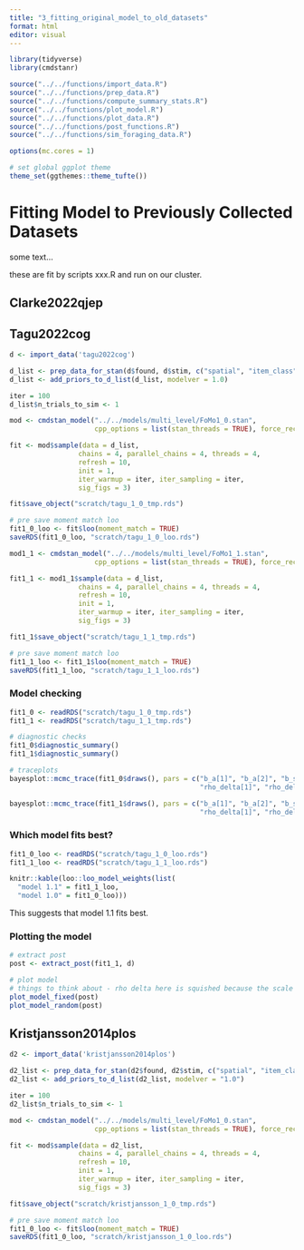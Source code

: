 ```yaml
---
title: "3_fitting_original_model_to_old_datasets"
format: html
editor: visual
---
```


```r
library(tidyverse)
library(cmdstanr)

source("../../functions/import_data.R")
source("../../functions/prep_data.R")
source("../../functions/compute_summary_stats.R")
source("../../functions/plot_model.R")
source("../../functions/plot_data.R")
source("../../functions/post_functions.R")
source("../../functions/sim_foraging_data.R")

options(mc.cores = 1)

# set global ggplot theme
theme_set(ggthemes::theme_tufte())
```

# Fitting Model to Previously Collected Datasets

some text...

these are fit by scripts xxx.R and run on our cluster.

## Clarke2022qjep

## Tagu2022cog

```r

d <- import_data('tagu2022cog')

```

```r
d_list <- prep_data_for_stan(d$found, d$stim, c("spatial", "item_class"))
d_list <- add_priors_to_d_list(d_list, modelver = 1.0)

```

```r

iter = 100
d_list$n_trials_to_sim <- 1

mod <- cmdstan_model("../../models/multi_level/FoMo1_0.stan", 
                     cpp_options = list(stan_threads = TRUE), force_recompile = TRUE)

fit <- mod$sample(data = d_list, 
                 chains = 4, parallel_chains = 4, threads = 4,
                 refresh = 10, 
                 init = 1,
                 iter_warmup = iter, iter_sampling = iter,
                 sig_figs = 3)

fit$save_object("scratch/tagu_1_0_tmp.rds")

# pre save moment match loo
fit1_0_loo <- fit$loo(moment_match = TRUE)
saveRDS(fit1_0_loo, "scratch/tagu_1_0_loo.rds")


```

```r

mod1_1 <- cmdstan_model("../../models/multi_level/FoMo1_1.stan", 
                     cpp_options = list(stan_threads = TRUE), force_recompile = TRUE)

fit1_1 <- mod1_1$sample(data = d_list, 
                 chains = 4, parallel_chains = 4, threads = 4,
                 refresh = 10, 
                 init = 1,
                 iter_warmup = iter, iter_sampling = iter,
                 sig_figs = 3)

fit1_1$save_object("scratch/tagu_1_1_tmp.rds")

# pre save moment match loo
fit1_1_loo <- fit1_1$loo(moment_match = TRUE)
saveRDS(fit1_1_loo, "scratch/tagu_1_1_loo.rds")

```

### Model checking

```r

fit1_0 <- readRDS("scratch/tagu_1_0_tmp.rds")
fit1_1 <- readRDS("scratch/tagu_1_1_tmp.rds")

# diagnostic checks
fit1_0$diagnostic_summary()
fit1_1$diagnostic_summary()

# traceplots
bayesplot::mcmc_trace(fit1_0$draws(), pars = c("b_a[1]", "b_a[2]", "b_stick[1]", "b_stick[2]", 
                                               "rho_delta[1]", "rho_delta[2]", "rho_psi[1]", "rho_psi[2]"))

bayesplot::mcmc_trace(fit1_1$draws(), pars = c("b_a[1]", "b_a[2]", "b_stick[1]", "b_stick[2]", 
                                               "rho_delta[1]", "rho_delta[2]", "rho_psi[1]", "rho_psi[2]"))

```

### Which model fits best?

```r

fit1_0_loo <- readRDS("scratch/tagu_1_0_loo.rds")
fit1_1_loo <- readRDS("scratch/tagu_1_1_loo.rds")

knitr::kable(loo::loo_model_weights(list(
  "model 1.1" = fit1_1_loo,
  "model 1.0" = fit1_0_loo)))


```

This suggests that model 1.1 fits best.

### Plotting the model

```r

# extract post
post <- extract_post(fit1_1, d)

# plot model
# things to think about - rho delta here is squished because the scale is changed. I think this is because the prior is a bit wrong.
plot_model_fixed(post)
plot_model_random(post)

```

## Kristjansson2014plos

```r

d2 <- import_data('kristjansson2014plos')

```


```r
d2_list <- prep_data_for_stan(d2$found, d2$stim, c("spatial", "item_class"))
d2_list <- add_priors_to_d_list(d2_list, modelver = "1.0")

```

```r

iter = 100
d2_list$n_trials_to_sim <- 1

mod <- cmdstan_model("../../models/multi_level/FoMo1_0.stan", 
                     cpp_options = list(stan_threads = TRUE), force_recompile = TRUE)

fit <- mod$sample(data = d2_list, 
                 chains = 4, parallel_chains = 4, threads = 4,
                 refresh = 10, 
                 init = 1,
                 iter_warmup = iter, iter_sampling = iter,
                 sig_figs = 3)

fit$save_object("scratch/kristjansson_1_0_tmp.rds")

# pre save moment match loo
fit1_0_loo <- fit$loo(moment_match = TRUE)
saveRDS(fit1_0_loo, "scratch/kristjansson_1_0_loo.rds")


```
